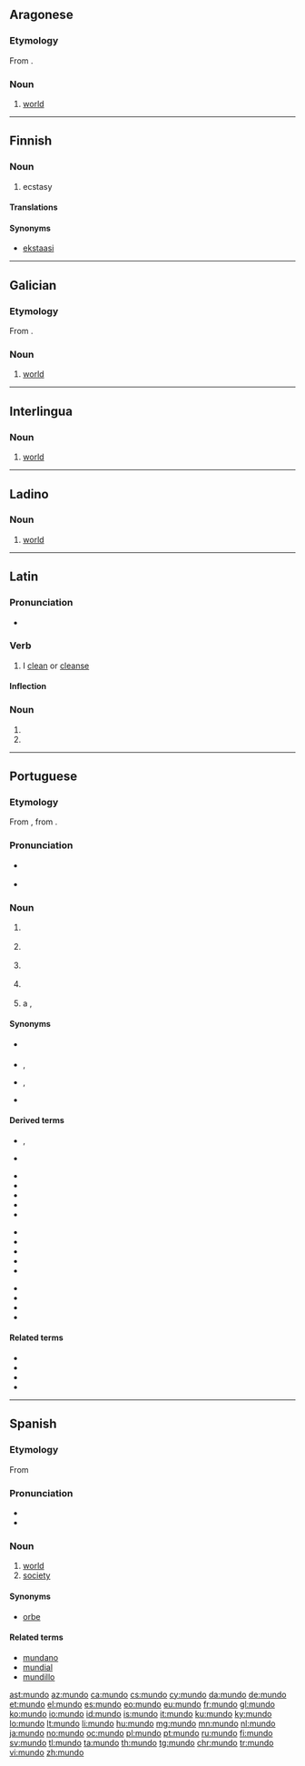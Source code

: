 ==Aragonese==

===Etymology===
From {{etyl|la|an}} {{term|mundus|lang=la}}.

===Noun===
{{an-noun|m}}

# [[world]]

----

==Finnish==

===Noun===
{{fi-noun}}

# {{label|fi|slang}} ecstasy {{gloss|drug}}

====Translations====
{{fi-decl-valo|mund|||o|a}}

====Synonyms====
* [[ekstaasi]]

----

==Galician==

===Etymology===
From {{etyl|la|gl}} {{term|mundus|lang=la}}.

===Noun===
{{gl-noun|m}}

# [[world]]

----

==Interlingua==

===Noun===
{{ia-noun|s}}

# [[world]]

----

==Ladino==

===Noun===
{{lad-noun|l|g=m|heb=מונדו}}

# [[world]]

----

==Latin==

===Pronunciation===
* {{la-pronunc|mundō}}

===Verb===
{{la-verb|mundo|mundō|mundare|mundāre|mundavi|mundāvī|mundatum|mundātum}}

# I [[clean]] or [[cleanse]]

====Inflection====
{{la-conj-1st|mund|mundāv|mundāt}}

===Noun===
{{la-noun-form|mundō}}

# {{inflection of|mundus||dat|s|lang=la}}
# {{inflection of|mundus||abl|s|lang=la}}

----

==Portuguese==

===Etymology===
From {{etyl|roa-opt|pt}} {{term|mundo|lang=roa-opt}}, from {{etyl|la|pt}} {{term|mundus||world|lang=la}}.

===Pronunciation===
* {{a|Portugal|Brazil}} {{IPA|/ˈmũ.du/|lang=pt}}
* {{a|South Brazil}} {{IPA|/ˈmũ.do/|lang=pt}}

===Noun===
{{pt-noun|m|s}}

# {{context|uncountable|with article '''{{l/pt|o}}'''|lang=pt}} {{l/en|world}} {{gloss|the Universe}}
#: {{usex|A Terra é o melhor planeta do '''mundo'''.|t=The Earth is the best planet in the '''world'''.|lang=pt}}
# {{context|uncountable|with article '''{{l/pt|o}}'''|lang=pt}} {{l/en|world}} {{gloss|the Earth}}
#: {{usex|A maior parte do '''mundo''' é coberta por água.|t=Most of the '''world''' is covered by water.|lang=pt}}
# {{context|uncountable|with article '''{{l/pt|o}}'''|lang=pt}} {{l/en|humanity}} {{gloss|human beings collectively}}
#: {{usex|O '''mundo''' inteiro viu aquilo.|t=The whole '''world''' saw that.|lang=pt}}
# {{l/en|world}} {{gloss|everything related to a certain field}}
#: {{usex|Habilidade é importante no '''mundo''' da música.|t=Skill is important in the '''world''' of music.|lang=pt}}
# a {{l/en|large}}, {{l/en|distinct}} {{l/en|region}}
#: {{usex|Para os europeus do século XV, a América era um novo '''mundo'''.|t=For 15th century Europeans, America was a new '''world'''.|lang=pt}}
#: {{usex|Por enquanto, Marte é um '''mundo''' inabitado.|t=Mars is currently an uninhabited world.|lang=pt}}

====Synonyms====
* {{sense|the Universe}} {{l/pt|universo}}
* {{sense|Earth}} {{l/pt|globo}}, {{l/pt|Terra}}
* {{sense|humanity}} {{l/pt|homem}}, {{l/pt|humanidade}}
* {{sense|everything related to a certain field}} {{l/pt|universo}}

====Derived terms====
* {{l/pt|mundinho}}, {{l/pt|mundozinho}} {{gloss|diminutives}}
* {{l/pt|mundão}} {{gloss|augmentative}}
{{top3}}
* {{l/pt|correr mundo}}
* {{l/pt|do outro mundo}}
* {{l/pt|ir para o outro mundo}}
* {{l/pt|meio mundo}}
* {{l/pt|não ser deste mundo}}
{{mid3}}
* {{l/pt|novo mundo}}
* {{l/pt|o melhor dos mundos}}
* {{l/pt|primeiro mundo}}
* {{l/pt|prometer mundos e fundos}}
* {{l/pt|segundo mundo}}
{{mid3}}
* {{l/pt|terceiro mundo}}
* {{l/pt|todo mundo}}
* {{l/pt|velho mundo}}
* {{l/pt|vir o mundo abaixo}}
{{bottom}}

====Related terms====
* {{l/pt|mapa múndi}}
* {{l/pt|mundano}}
* {{l/pt|mundaréu}}
* {{l/pt|mundial}}

----

==Spanish==

===Etymology===
From {{etyl|la|es}} {{term|lang=la|mundus||world}}

===Pronunciation===
* {{audio|es-us-mundo.ogg|Audio (US)|lang=es}}
* {{hyphenation|mun|do|lang=es}}

===Noun===
{{es-noun|m}}

# [[world]]
# [[society]]

====Synonyms====
* [[orbe]] {{qualifier|less used than mundo}}

====Related terms====
* [[mundano]]
* [[mundial]]
* [[mundillo]]

[[ast:mundo]]
[[az:mundo]]
[[ca:mundo]]
[[cs:mundo]]
[[cy:mundo]]
[[da:mundo]]
[[de:mundo]]
[[et:mundo]]
[[el:mundo]]
[[es:mundo]]
[[eo:mundo]]
[[eu:mundo]]
[[fr:mundo]]
[[gl:mundo]]
[[ko:mundo]]
[[io:mundo]]
[[id:mundo]]
[[is:mundo]]
[[it:mundo]]
[[ku:mundo]]
[[ky:mundo]]
[[lo:mundo]]
[[lt:mundo]]
[[li:mundo]]
[[hu:mundo]]
[[mg:mundo]]
[[mn:mundo]]
[[nl:mundo]]
[[ja:mundo]]
[[no:mundo]]
[[oc:mundo]]
[[pl:mundo]]
[[pt:mundo]]
[[ru:mundo]]
[[fi:mundo]]
[[sv:mundo]]
[[tl:mundo]]
[[ta:mundo]]
[[th:mundo]]
[[tg:mundo]]
[[chr:mundo]]
[[tr:mundo]]
[[vi:mundo]]
[[zh:mundo]]